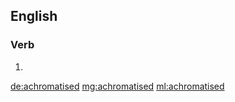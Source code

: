 ==English==

===Verb===
{{head|en}}

# {{en-past of|achromatise}}

[[de:achromatised]]
[[mg:achromatised]]
[[ml:achromatised]]